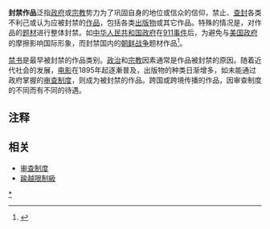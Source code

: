 '''封禁作品'''泛指[[政府|政府]]或[[宗教|宗教]]势力为了巩固自身的地位或信众的信仰，禁止、[[查封|查封]]各类不利己或认为应被封禁的[[作品|作品]]，包括各类[[出版物|出版物]]或其它作品。特殊的情况是，对作品的[[题材|题材]]进行整体封禁。如[[中华人民共和国政府|中华人民共和国政府]]在[[911事件|911事件]]后，为避免与[[美国政府|美国政府]]的摩擦影响国际形象，而封禁国内的[[朝鲜战争|朝鲜战争]]题材作品<ref>{{Cite web |url=http://news.takungpao.com/mainland/focus/2016-06/3328399.html |title=首部抗美援朝电视剧《三八线》解禁播出 |accessdate=2016-06-19 |author= |date=2016-06-02 |work= |publisher=大公网——大公资讯 |language=Zh-hans |archive-date=2017-07-15 |archive-url=https://web.archive.org/web/20170715125355/http://news.takungpao.com/mainland/focus/2016-06/3328399.html |dead-url=no }}</ref>。

[[禁书|禁书]]是最早被封禁的作品类别。[[政治|政治]]和[[宗教|宗教]]因素通常是作品被封禁的原因。随着近代社会的发展，[[电影|电影]]在1895年起逐漸普及，出版物的种类日渐增多，如未能通过政府掌握的[[审查制度|审查制度]]，则成为被封禁的作品。跨国或跨境传播的作品，因审查制度的不同而有不同的待遇。

== 注释 ==

{{Reflist|2}}

== 相关 ==

*[[审查制度|审查制度]]
*[[踰越限制級|踰越限制級]]

[[Category:封禁作品|*]]